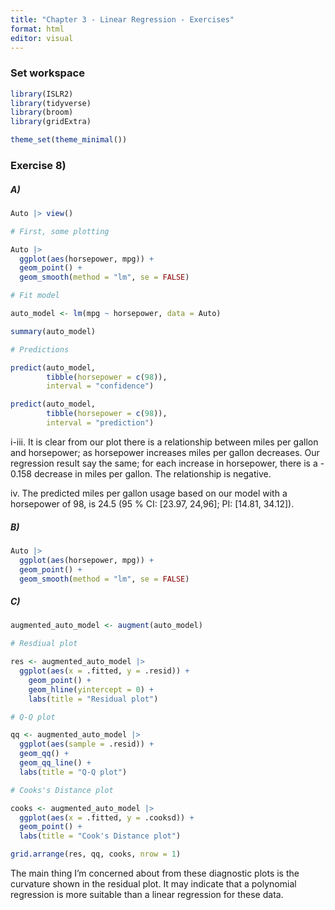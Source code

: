 ```yaml
---
title: "Chapter 3 - Linear Regression - Exercises"
format: html
editor: visual
---
```


### Set workspace

```r

library(ISLR2)
library(tidyverse)
library(broom)
library(gridExtra)

theme_set(theme_minimal())
```

### Exercise 8)

##### A)

```r

Auto |> view()

# First, some plotting

Auto |> 
  ggplot(aes(horsepower, mpg)) +
  geom_point() +
  geom_smooth(method = "lm", se = FALSE)

# Fit model

auto_model <- lm(mpg ~ horsepower, data = Auto)

summary(auto_model)

# Predictions

predict(auto_model,
        tibble(horsepower = c(98)),
        interval = "confidence")

predict(auto_model,
        tibble(horsepower = c(98)),
        interval = "prediction")
```

i-iii. It is clear from our plot there is a relationship between miles per gallon and horsepower; as horsepower increases miles per gallon decreases. Our regression result say the same; for each increase in horsepower, there is a - 0.158 decrease in miles per gallon. The relationship is negative.

iv\. The predicted miles per gallon usage based on our model with a horsepower of 98, is 24.5 (95 % CI: \[23.97, 24,96\]; PI: \[14.81, 34.12\]).

##### B)

```r

Auto |> 
  ggplot(aes(horsepower, mpg)) +
  geom_point() +
  geom_smooth(method = "lm", se = FALSE)
```

##### C)

```r


augmented_auto_model <- augment(auto_model)

# Resdiual plot

res <- augmented_auto_model |> 
  ggplot(aes(x = .fitted, y = .resid)) +
    geom_point() +
    geom_hline(yintercept = 0) +
    labs(title = "Residual plot")

# Q-Q plot

qq <- augmented_auto_model |> 
  ggplot(aes(sample = .resid)) +
  geom_qq() +
  geom_qq_line() +
  labs(title = "Q-Q plot")

# Cooks's Distance plot

cooks <- augmented_auto_model |> 
  ggplot(aes(x = .fitted, y = .cooksd)) +
  geom_point() +
  labs(title = "Cook's Distance plot")

grid.arrange(res, qq, cooks, nrow = 1)
```

The main thing I'm concerned about from these diagnostic plots is the curvature shown in the residual plot. It may indicate that a polynomial regression is more suitable than a linear regression for these data.
